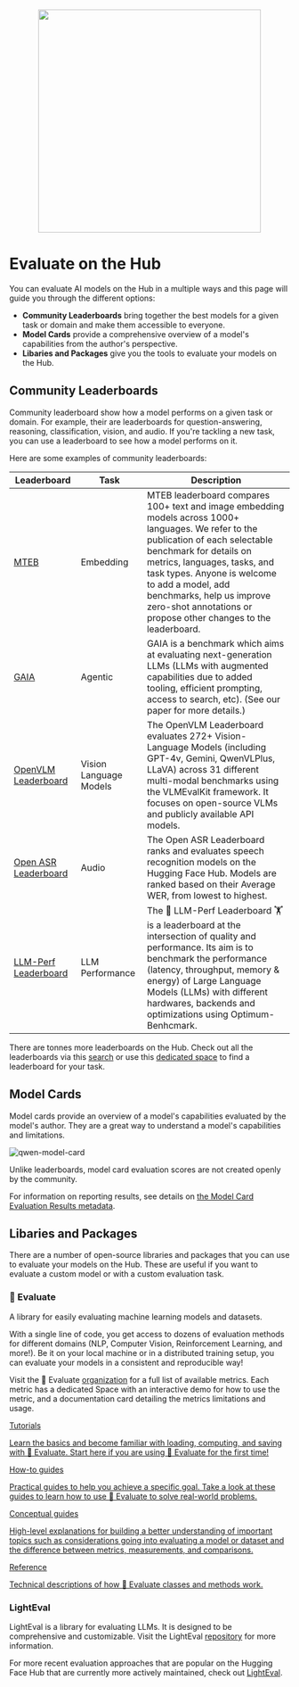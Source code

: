 <p align="center">
    <br>
    <img src="https://huggingface.co/datasets/huggingface/documentation-images/resolve/main/evaluate-docs/evaluate-on-hub-banner.png" width="400"/>
    <br>
</p>

# Evaluate on the Hub

You can evaluate AI models on the Hub in a multiple ways and this page will guide you through the different options:

- **Community Leaderboards** bring together the best models for a given task or domain and make them accessible to everyone.
- **Model Cards** provide a comprehensive overview of a model's capabilities from the author's perspective.
- **Libaries and Packages** give you the tools to evaluate your models on the Hub.

## Community Leaderboards

Community leaderboard show how a model performs on a given task or domain. For example, their are leaderboards for question-answering, reasoning, classification, vision, and audio. If you're tackling a new task, you can use a leaderboard to see how a model performs on it.

Here are some examples of community leaderboards:

| Leaderboard | Task | Description |
| --- | --- | --- |
| [MTEB](https://huggingface.co/spaces/mteb/leaderboard)| Embedding | MTEB leaderboard compares 100+ text and image embedding models across 1000+ languages. We refer to the publication of each selectable benchmark for details on metrics, languages, tasks, and task types. Anyone is welcome to add a model, add benchmarks, help us improve zero-shot annotations or propose other changes to the leaderboard. |
| [GAIA](https://huggingface.co/spaces/gaia-benchmark/leaderboard)| Agentic | GAIA is a benchmark which aims at evaluating next-generation LLMs (LLMs with augmented capabilities due to added tooling, efficient prompting, access to search, etc). (See our paper for more details.) |
| [OpenVLM Leaderboard](https://huggingface.co/spaces/opencompass/open_vlm_leaderboard)| Vision Language Models | The OpenVLM Leaderboard evaluates 272+ Vision-Language Models (including GPT-4v, Gemini, QwenVLPlus, LLaVA) across 31 different multi-modal benchmarks using the VLMEvalKit framework. It focuses on open-source VLMs and publicly available API models. |
| [Open ASR Leaderboard](https://huggingface.co/spaces/hf-audio/open_asr_leaderboard)| Audio | The Open ASR Leaderboard ranks and evaluates speech recognition models on the Hugging Face Hub. Models are ranked based on their Average WER, from lowest to highest. |
| [LLM-Perf Leaderboard](https://huggingface.co/spaces/llm-perf/leaderboard)| LLM Performance | The 🤗 LLM-Perf Leaderboard 🏋️ is a leaderboard at the intersection of quality and performance. Its aim is to benchmark the performance (latency, throughput, memory & energy) of Large Language Models (LLMs) with different hardwares, backends and optimizations using Optimum-Benhcmark. |

There are tonnes more leaderboards on the Hub. Check out all the leaderboards via this [search](https://huggingface.co/spaces?category=model-benchmarking) or use this [dedicated space](https://huggingface.co/spaces/OpenEvals/find-a-leaderboard) to find a leaderboard for your task.

## Model Cards

Model cards provide an overview of a model's capabilities evaluated by the model's author. They are a great way to understand a model's capabilities and limitations.

![qwen-model-card](https://huggingface.co/datasets/huggingface/documentation-images/resolve/main/evaluate-docs/qwen-model-card.png)

Unlike leaderboards, model card evaluation scores are not created openly by the community.

<Tip>

For information on reporting results, see details on [the Model Card Evaluation Results metadata](https://huggingface.co/docs/hub/en/model-cards#evaluation-results).

</Tip>

## Libaries and Packages

There are a number of open-source libraries and packages that you can use to evaluate your models on the Hub. These are useful if you want to evaluate a custom model or with a custom evaluation task.

### 🤗 Evaluate

A library for easily evaluating machine learning models and datasets.

With a single line of code, you get access to dozens of evaluation methods for different domains (NLP, Computer Vision, Reinforcement Learning, and more!). Be it on your local machine or in a distributed training setup, you can evaluate your models in a consistent and reproducible way! 

Visit the 🤗 Evaluate [organization](https://huggingface.co/evaluate-metric) for a full list of available metrics. Each metric has a dedicated Space with an interactive demo for how to use the metric, and a documentation card detailing the metrics limitations and usage.

<div class="mt-10">
  <div class="w-full flex flex-col space-y-4 md:space-y-0 md:grid md:grid-cols-2 md:gap-y-4 md:gap-x-5">
    <a class="!no-underline border dark:border-gray-700 p-5 rounded-lg shadow hover:shadow-lg" href="./installation"
      ><div class="w-full text-center bg-gradient-to-br from-blue-400 to-blue-500 rounded-lg py-1.5 font-semibold mb-5 text-white text-lg leading-relaxed">Tutorials</div>
      <p class="text-gray-700">Learn the basics and become familiar with loading, computing, and saving with 🤗 Evaluate. Start here if you are using 🤗 Evaluate for the first time!</p>
    </a>
    <a class="!no-underline border dark:border-gray-700 p-5 rounded-lg shadow hover:shadow-lg" href="./choosing_a_metric"
      ><div class="w-full text-center bg-gradient-to-br from-indigo-400 to-indigo-500 rounded-lg py-1.5 font-semibold mb-5 text-white text-lg leading-relaxed">How-to guides</div>
      <p class="text-gray-700">Practical guides to help you achieve a specific goal. Take a look at these guides to learn how to use 🤗 Evaluate to solve real-world problems.</p>
    </a>
    <a class="!no-underline border dark:border-gray-700 p-5 rounded-lg shadow hover:shadow-lg" href="./types_of_evaluations"
      ><div class="w-full text-center bg-gradient-to-br from-pink-400 to-pink-500 rounded-lg py-1.5 font-semibold mb-5 text-white text-lg leading-relaxed">Conceptual guides</div>
      <p class="text-gray-700">High-level explanations for building a better understanding of important topics such as considerations going into evaluating a model or dataset and the difference between metrics, measurements, and comparisons.</p>
   </a>
    <a class="!no-underline border dark:border-gray-700 p-5 rounded-lg shadow hover:shadow-lg" href="./package_reference/main_classes"
      ><div class="w-full text-center bg-gradient-to-br from-purple-400 to-purple-500 rounded-lg py-1.5 font-semibold mb-5 text-white text-lg leading-relaxed">Reference</div>
      <p class="text-gray-700">Technical descriptions of how 🤗 Evaluate classes and methods work.</p>
    </a>
  </div>
</div>

### LightEval

LightEval is a library for evaluating LLMs. It is designed to be comprehensive and customizable. Visit the LightEval [repository](https://github.com/huggingface/lighteval) for more information.

<Tip>

For more recent evaluation approaches that are popular on the Hugging Face Hub that are currently more actively maintained, check out [LightEval](https://github.com/huggingface/lighteval).

</Tip>